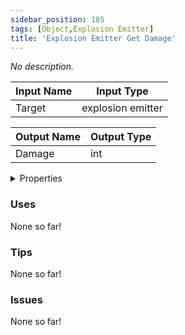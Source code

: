 ```yaml
---
sidebar_position: 185
tags: [Object,Explosion Emitter]
title: 'Explosion Emitter Get Damage'
---
```


*No description.*




<EsbSvg />

| Input Name | Input Type |
|-----------|-----------|
| Target | explosion emitter |

| Output Name | Output Type |
|-----------|-----------|
| Damage | int |


<details>
  <summary>Properties</summary>
  <div>
    <div>
    <table>
      <thead>
        <tr>
          <th>Is beta required?</th>
          <th>❌</th>
        </tr>
        <tr>
          <th>Is this chip a trolling risk?</th>
          <th>❌</th>
        </tr>
        <tr>
          <th>Is this chip a role assignment risk?</th>
          <th>❌</th>
        </tr>
        <tr>
          <th>Chip UUID</th>
          <th>87d94359-da69-49ed-8b61-fbf78d79fa48</th>
        </tr>
      </thead>
    </table>
    </div>
  </div>
</details>

### Uses

None so far!

### Tips

None so far!

### Issues

None so far!